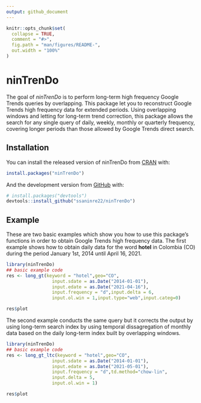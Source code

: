 ```yaml
---
output: github_document
---
```


<!-- README.md is generated from README.Rmd. Please edit that file -->

```r
knitr::opts_chunk$set(
  collapse = TRUE,
  comment = "#>",
  fig.path = "man/figures/README-",
  out.width = "100%"
)
```

# ninTrenDo

<!-- badges: start -->
<!-- badges: end -->

The goal of *ninTrenDo* is to perform long-term high frequency Google Trends queries by overlapping. This package let you to reconstruct Google Trends high frequency data for extended periods. Using overlapping windows and letting for long-term trend correction, this package allows the search for any single query of daily, weekly, monthly or quarterly frequency, covering longer periods than those allowed by Google Trends direct search.

## Installation

You can install the released version of ninTrenDo from [CRAN](https://CRAN.R-project.org) with:

``` r
install.packages("ninTrenDo")
```

And the development version from [GitHub](https://github.com/) with:

``` r
# install.packages("devtools")
devtools::install_github("ssaninre22/ninTrenDo")
```
## Example

These are two basic examples which show you how to use this package's functions in order to obtain Google Trends high frequency data. The first example shows how to obtain daily data for the word **hotel** in Colombia (CO) during the period January 1st, 2014 until April 16, 2021. 

```r
library(ninTrenDo)
## basic example code
res <- long_gt(keyword = "hotel",geo="CO",
                 input.sdate = as.Date("2014-01-01"),
                 input.edate = as.Date("2021-04-16"),
                 input.frequency = "d",input.delta = 6,
                 input.ol.win = 1,input.type="web",input.categ=0)

res$plot
```

The second example conducts the same query but it corrects the output by using long-term search index by using temporal dissagregation of monthly data based on the daily long-term index built by overlapping windows.

```r
library(ninTrenDo)
## basic example code
res <- long_gt_ltc(keyword = "hotel",geo="CO",
                 input.sdate = as.Date("2014-01-01"),
                 input.edate = as.Date("2021-05-01"),
                 input.frequency = "d",td.method="chow-lin",
                 input.delta = 5,
                 input.ol.win = 1)

res$plot
```

